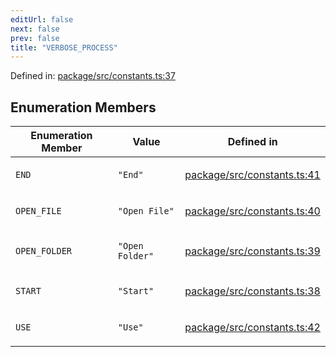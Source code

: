 ```yaml
---
editUrl: false
next: false
prev: false
title: "VERBOSE_PROCESS"
---
```


Defined in: [package/src/constants.ts:37](https://github.com/KingsBeCattz/ezdd/blob/8128187f4e3c49c29f09b0ea64f2ec7d4b54b8e5/package/src/constants.ts#L37)

## Enumeration Members

<table>
<thead>
<tr>
<th>Enumeration Member</th>
<th>Value</th>
<th>Defined in</th>
</tr>
</thead>
<tbody>
<tr>
<td>

<a id="end"></a> `END`

</td>
<td>

`"End"`

</td>
<td>

[package/src/constants.ts:41](https://github.com/KingsBeCattz/ezdd/blob/8128187f4e3c49c29f09b0ea64f2ec7d4b54b8e5/package/src/constants.ts#L41)

</td>
</tr>
<tr>
<td>

<a id="open_file"></a> `OPEN_FILE`

</td>
<td>

`"Open File"`

</td>
<td>

[package/src/constants.ts:40](https://github.com/KingsBeCattz/ezdd/blob/8128187f4e3c49c29f09b0ea64f2ec7d4b54b8e5/package/src/constants.ts#L40)

</td>
</tr>
<tr>
<td>

<a id="open_folder"></a> `OPEN_FOLDER`

</td>
<td>

`"Open Folder"`

</td>
<td>

[package/src/constants.ts:39](https://github.com/KingsBeCattz/ezdd/blob/8128187f4e3c49c29f09b0ea64f2ec7d4b54b8e5/package/src/constants.ts#L39)

</td>
</tr>
<tr>
<td>

<a id="start"></a> `START`

</td>
<td>

`"Start"`

</td>
<td>

[package/src/constants.ts:38](https://github.com/KingsBeCattz/ezdd/blob/8128187f4e3c49c29f09b0ea64f2ec7d4b54b8e5/package/src/constants.ts#L38)

</td>
</tr>
<tr>
<td>

<a id="use"></a> `USE`

</td>
<td>

`"Use"`

</td>
<td>

[package/src/constants.ts:42](https://github.com/KingsBeCattz/ezdd/blob/8128187f4e3c49c29f09b0ea64f2ec7d4b54b8e5/package/src/constants.ts#L42)

</td>
</tr>
</tbody>
</table>

